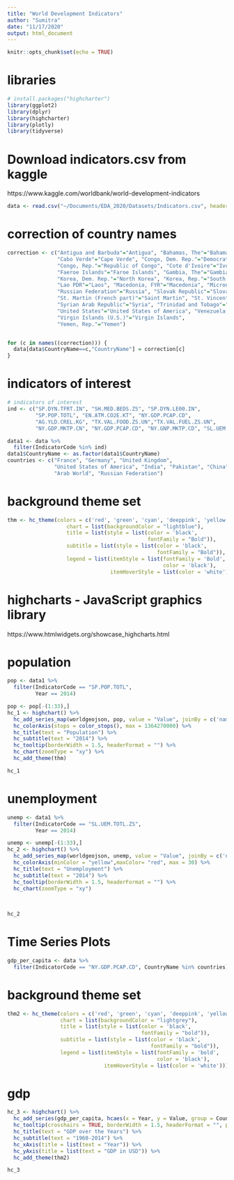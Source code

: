 ```yaml
---
title: "World Development Indicators"
author: "Sumitra"
date: "11/17/2020"
output: html_document
---
```


```r
knitr::opts_chunk$set(echo = TRUE)
```

# libraries

```r
# install.packages("highcharter")
library(ggplot2)
library(dplyr)
library(highcharter)
library(plotly)
library(tidyverse)
```

# Download indicators.csv from kaggle
https://www.kaggle.com/worldbank/world-development-indicators


```r
data <- read.csv("~/Documents/EDA_2020/Datasets/Indicators.csv", header=TRUE)

```

# correction of country names

```r
correction <- c("Antigua and Barbuda"="Antigua", "Bahamas, The"="Bahamas", "Brunei Darussalam"="Brunei", 
                "Cabo Verde"="Cape Verde", "Congo, Dem. Rep."="Democratic Republic of the Congo", 
                "Congo, Rep."="Republic of Congo", "Cote d'Ivoire"="Ivory Coast", "Egypt, Arab Rep."="Egypt", 
                "Faeroe Islands"="Faroe Islands", "Gambia, The"="Gambia", "Iran, Islamic Rep."="Iran", 
                "Korea, Dem. Rep."="North Korea", "Korea, Rep."="South Korea", "Kyrgyz Republic"="Kyrgyzstan", 
                "Lao PDR"="Laos", "Macedonia, FYR"="Macedonia", "Micronesia, Fed. Sts."="Micronesia", 
                "Russian Federation"="Russia", "Slovak Republic"="Slovakia", "St. Lucia"="Saint Lucia", 
                "St. Martin (French part)"="Saint Martin", "St. Vincent and the Grenadines"="Saint Vincent", 
                "Syrian Arab Republic"="Syria", "Trinidad and Tobago"="Trinidad", "United Kingdom"="UK", 
                "United States"="United States of America", "Venezuela, RB"="Venezuela", 
                "Virgin Islands (U.S.)"="Virgin Islands", 
                "Yemen, Rep."="Yemen")


for (c in names((correction))) {
  data[data$CountryName==c,"CountryName"] = correction[c]
}
```

# indicators of interest

```r
# indicators of interest
ind <- c("SP.DYN.TFRT.IN", "SH.MED.BEDS.ZS", "SP.DYN.LE00.IN",
         "SP.POP.TOTL", "EN.ATM.CO2E.KT", "NY.GDP.PCAP.CD",
         "AG.YLD.CREL.KG", "TX.VAL.FOOD.ZS.UN","TX.VAL.FUEL.ZS.UN",
         "NY.GDP.MKTP.CN", "NY.GDP.PCAP.CD", "NY.GNP.MKTP.CD", "SL.UEM.TOTL.ZS")
```


```r
data1 <- data %>%
  filter(IndicatorCode %in% ind)
data1$CountryName <- as.factor(data1$CountryName)
countries <- c("France", "Germany", "United Kingdom",
               "United States of America", "India", "Pakistan", "China",
               "Arab World", "Russian Federation")
```


# background theme set


```r
thm <- hc_theme(colors = c('red', 'green', 'cyan', 'deeppink', 'yellow', 'indigo', 'blue'), 
                   chart = list(backgroundColor = "lightblue"), 
                   title = list(style = list(color = 'black',
                                             fontFamily = "Bold")), 
                   subtitle = list(style = list(color = 'black', 
                                                fontFamily = "Bold")), 
                   legend = list(itemStyle = list(fontFamily = 'Bold',
                                                  color = 'black'), 
                                 itemHoverStyle = list(color = 'white')))
```


# highcharts - JavaScript graphics library
https://www.htmlwidgets.org/showcase_highcharts.html


# population

```r
pop <- data1 %>%
  filter(IndicatorCode == "SP.POP.TOTL", 
         Year == 2014)

pop <- pop[-(1:33),]
hc_1 <- highchart() %>%
  hc_add_series_map(worldgeojson, pop, value = "Value", joinBy = c('name', "CountryName"))  %>% 
  hc_colorAxis(stops = color_stops(), max = 1364270000) %>% 
  hc_title(text = "Population") %>% 
  hc_subtitle(text = "2014") %>%
  hc_tooltip(borderWidth = 1.5, headerFormat = "") %>%
  hc_chart(zoomType = "xy") %>%
  hc_add_theme(thm)
```

```r
hc_1 
```


# unemployment


```r

unemp <- data1 %>%
  filter(IndicatorCode == "SL.UEM.TOTL.ZS", 
         Year == 2014)

unemp <- unemp[-(1:33),]
hc_2 <- highchart() %>%
  hc_add_series_map(worldgeojson, unemp, value = "Value", joinBy = c('name', "CountryName"))  %>% 
  hc_colorAxis(minColor = "yellow",maxColor= "red", max = 30) %>% 
  hc_title(text = "Unemployment") %>% 
  hc_subtitle(text = "2014") %>%
  hc_tooltip(borderWidth = 1.5, headerFormat = "") %>%
  hc_chart(zoomType = "xy") 
  
  

```

```r
hc_2
```


# Time Series Plots

```r
gdp_per_capita <- data %>%
  filter(IndicatorCode == "NY.GDP.PCAP.CD", CountryName %in% countries)

```

# background theme set

```r
thm2 <- hc_theme(colors = c('red', 'green', 'cyan', 'deeppink', 'yellow', 'indigo', 'blue'), 
                 chart = list(backgroundColor = "lightgrey"), 
                 title = list(style = list(color = 'black',
                                           fontFamily = "bold")), 
                 subtitle = list(style = list(color = 'black', 
                                              fontFamily = "bold")), 
                 legend = list(itemStyle = list(fontFamily = 'bold',
                                                color = 'black'), 
                               itemHoverStyle = list(color = 'white')))
```

# gdp

```r
hc_3 <- highchart() %>% 
  hc_add_series(gdp_per_capita, hcaes(x = Year, y = Value, group = CountryName), type = "line") %>%
  hc_tooltip(crosshairs = TRUE, borderWidth = 1.5, headerFormat = "", pointFormat = paste("Year: <b>{point.Year}</b> <br> GDP Per Capita:                           $<b>{point.Value}</b>  <br> CountryName: <b>{point.CountryName} <br>")) %>%
  hc_title(text = "GDP over the Years") %>% 
  hc_subtitle(text = "1960-2014") %>%
  hc_xAxis(title = list(text = "Year")) %>%
  hc_yAxis(title = list(text = "GDP in USD")) %>%
  hc_add_theme(thm2)
```


```r
hc_3
```




















